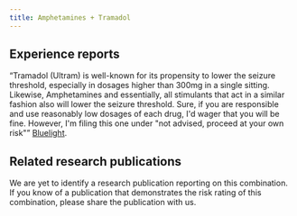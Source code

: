 ---
title: Amphetamines + Tramadol
---
## Experience reports

“Tramadol (Ultram) is well-known for its propensity to lower the seizure threshold, especially in dosages higher than 300mg in a single sitting. Likewise, Amphetamines and essentially, all stimulants that act in a similar fashion also will lower the seizure threshold. Sure, if you are responsible and use reasonably low dosages of each drug, I'd wager that you will be fine. However, I'm filing this one under "not advised, proceed at your own risk"” [Bluelight](https://bluelight.org/xf/threads/tramadol-how-dangerous-w-speed.903317/).

## Related research publications

We are yet to identify a research publication reporting on this combination. If you know of a publication that demonstrates the risk rating of this combination, please share the publication with us.



